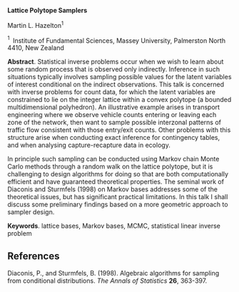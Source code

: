 <span>**Lattice Polytope Samplers**</span>

Martin L. Hazelton$^1$

$^1 \;$ Institute of Fundamental Sciences, Massey University, Palmerston
North 4410, New Zealand

<span>**Abstract**</span>. Statistical inverse problems occur when we
wish to learn about some random process that is observed only
indirectly. Inference in such situations typically involves sampling
possible values for the latent variables of interest conditional on the
indirect observations. This talk is concerned with inverse problems for
count data, for which the latent variables are constrained to lie on the
integer lattice within a convex polytope (a bounded multidimensional
polyhedron). An illustrative example arises in transport engineering
where we observe vehicle counts entering or leaving each zone of the
network, then want to sample possible interzonal patterns of traffic
flow consistent with those entry/exit counts. Other problems with this
structure arise when conducting exact inference for contingency tables,
and when analysing capture-recapture data in ecology.

In principle such sampling can be conducted using Markov chain Monte
Carlo methods through a random walk on the lattice polytope, but it is
challenging to design algorithms for doing so that are both
computationally efficient and have guaranteed theoretical properties.
The seminal work of Diaconis and Sturmfels (1998) on Markov bases
addresses some of the theoretical issues, but has significant practical
limitations. In this talk I shall discuss some preliminary findings
based on a more geometric approach to sampler design.

<span>**Keywords**</span>. lattice bases, Markov bases, MCMC,
statistical linear inverse problem

References {#references .unnumbered}
----------

Diaconis, P., and Sturmfels, B. (1998). Algebraic algorithms for
sampling from conditional distributions. *The Annals of Statistics*
<span>**26**</span>, 363-397.
